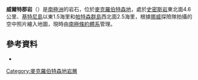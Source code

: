 {{coord|67|30|S|63|7|E|display=title}}

'''威爾特郡岩'''（{{lang-en|Wiltshire Rocks}}）是[[南極洲|南極洲]]的岩石，位於[[麥克羅伯特森地|麥克羅伯特森地]]，處於[[史密斯岩|史密斯岩]]東北面4.6公里、[[基特尼島|基特尼島]]以東1.5海里和[[帕特森群島|帕特森群島]]西北面2.5海里，根據[[挪威|挪威]]探險隊拍攝的空中照片繪入地圖，現時由[[南極條約體系|南極條約體系]]管理。

==參考資料==
*{{usgs-gazetteer}}

{{DEFAULTSORT:Wiltshire Rocks}}
[[Category:麥克羅伯特森地岩層|Category:麥克羅伯特森地岩層]]


{{MacRobertsonLand-geo-stub}}